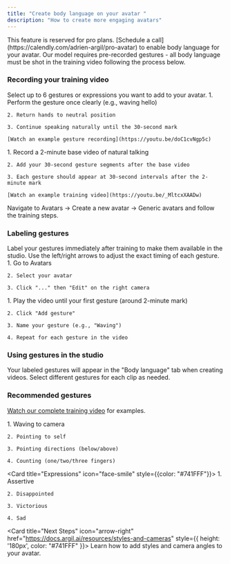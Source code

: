 ```yaml
---
title: "Create body language on your avatar "
description: "How to create more engaging avatars"
---
```


<Warning>
  This feature is reserved for pro plans. [Schedule a call](https://calendly.com/adrien-argil/pro-avatar) to enable body language for your avatar.
</Warning>

<Note>
  Our model requires pre-recorded gestures - all body language must be shot in the training video following the process below.
</Note>

### Recording your training video

<Steps>
  <Step title="Choose your gestures">
    Select up to 6 gestures or expressions you want to add to your avatar.
  </Step>

  <Step title="Record each gesture (30 seconds each)">
    1. Perform the gesture once clearly (e.g., waving hello)

    2. Return hands to neutral position

    3. Continue speaking naturally until the 30-second mark

    [Watch an example gesture recording](https://youtu.be/doC1cvNgp5c)
  </Step>

  <Step title="Create the full training video">
    1. Record a 2-minute base video of natural talking

    2. Add your 30-second gesture segments after the base video

    3. Each gesture should appear at 30-second intervals after the 2-minute mark

    [Watch an example training video](https://youtu.be/_MltcxXAADw)
  </Step>

  <Step title="Upload for training">
    Navigate to Avatars -> Create a new avatar -> Generic avatars and follow the training steps.
  </Step>
</Steps>

### Labeling gestures

<Tip>
  Label your gestures immediately after training to make them available in the studio. Use the left/right arrows to adjust the exact timing of each gesture.
</Tip>

<Steps>
  <Step title="Open avatar settings">
    1. Go to Avatars

    2. Select your avatar

    3. Click "..." then "Edit" on the right camera
  </Step>

  <Step title="Add gesture labels">
    1. Play the video until your first gesture (around 2-minute mark)

    2. Click "Add gesture"

    3. Name your gesture (e.g., "Waving")

    4. Repeat for each gesture in the video
  </Step>
</Steps>

### Using gestures in the studio

<Note>
  Your labeled gestures will appear in the "Body language" tab when creating videos. Select different gestures for each clip as needed.
</Note>

### Recommended gestures

[Watch our complete training video](https://youtu.be/ul7ZyA0iR2w) for examples.

<CardGroup cols={2}>
  <Card title="Basic gestures" icon="hand" style={{color: "#741FFF"}}>
    1. Waving to camera

    2. Pointing to self

    3. Pointing directions (below/above)

    4. Counting (one/two/three fingers)
  </Card>

  <Card title="Expressions" icon="face-smile" style={{color: "#741FFF"}}>
    1. Assertive

    2. Disappointed

    3. Victorious

    4. Sad
  </Card>
</CardGroup>

<Card title="Next Steps" icon="arrow-right" href="https://docs.argil.ai/resources/styles-and-cameras" style={{ height: '180px', color: "#741FFF" }}>
  Learn how to add styles and camera angles to your avatar.
</Card>
